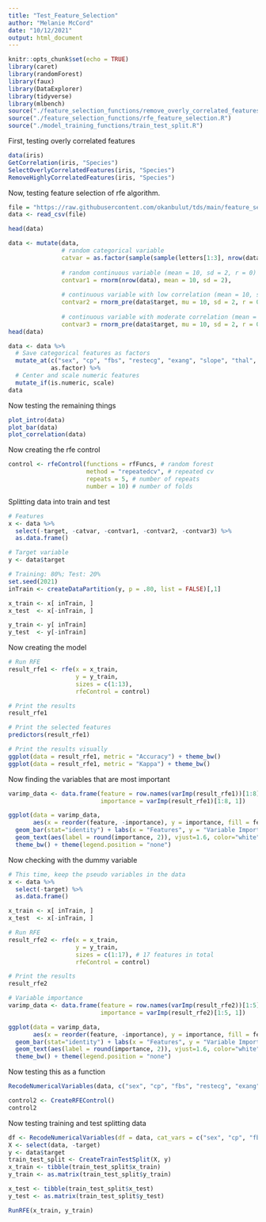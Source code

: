 ```yaml
---
title: "Test_Feature_Selection"
author: "Melanie McCord"
date: "10/12/2021"
output: html_document
---
```


```r
knitr::opts_chunk$set(echo = TRUE)
library(caret)
library(randomForest)
library(faux)
library(DataExplorer)
library(tidyverse)
library(mlbench)
source("./feature_selection_functions/remove_overly_correlated_features.R")
source("./feature_selection_functions/rfe_feature_selection.R")
source("./model_training_functions/train_test_split.R")
```
First, testing overly correlated features
```r
data(iris)
GetCorrelation(iris, "Species")
SelectOverlyCorrelatedFeatures(iris, "Species")
RemoveHighlyCorrelatedFeatures(iris, "Species")
```
Now, testing feature selection of rfe algorithm.
```r
file = "https://raw.githubusercontent.com/okanbulut/tds/main/feature_selection_rfe/heart.csv"
data <- read_csv(file)
```
```r
head(data)
```
```r
data <- mutate(data,
               # random categorical variable
               catvar = as.factor(sample(sample(letters[1:3], nrow(data), replace = TRUE))),
               
               # random continuous variable (mean = 10, sd = 2, r = 0)
               contvar1 = rnorm(nrow(data), mean = 10, sd = 2),
               
               # continuous variable with low correlation (mean = 10, sd = 2, r = 0.2)
               contvar2 = rnorm_pre(data$target, mu = 10, sd = 2, r = 0.2, empirical = TRUE),
               
               # continuous variable with moderate correlation (mean = 10, sd = 2, r = 0.5)
               contvar3 = rnorm_pre(data$target, mu = 10, sd = 2, r = 0.5, empirical = TRUE))
head(data)
```
```r
data <- data %>%
  # Save categorical features as factors
  mutate_at(c("sex", "cp", "fbs", "restecg", "exang", "slope", "thal", "target", "catvar"), 
            as.factor) %>%
  # Center and scale numeric features
  mutate_if(is.numeric, scale)
data
```
Now testing the remaining things
```r
plot_intro(data)
plot_bar(data)
plot_correlation(data)
```
Now creating the rfe control
```r
control <- rfeControl(functions = rfFuncs, # random forest
                      method = "repeatedcv", # repeated cv
                      repeats = 5, # number of repeats
                      number = 10) # number of folds
```
Splitting data into train and test
```r
# Features
x <- data %>%
  select(-target, -catvar, -contvar1, -contvar2, -contvar3) %>%
  as.data.frame()

# Target variable
y <- data$target

# Training: 80%; Test: 20%
set.seed(2021)
inTrain <- createDataPartition(y, p = .80, list = FALSE)[,1]

x_train <- x[ inTrain, ]
x_test  <- x[-inTrain, ]

y_train <- y[ inTrain]
y_test  <- y[-inTrain]
```
Now creating the model
```r
# Run RFE
result_rfe1 <- rfe(x = x_train, 
                   y = y_train, 
                   sizes = c(1:13),
                   rfeControl = control)

# Print the results
result_rfe1

# Print the selected features
predictors(result_rfe1)

# Print the results visually
ggplot(data = result_rfe1, metric = "Accuracy") + theme_bw()
ggplot(data = result_rfe1, metric = "Kappa") + theme_bw()
```
Now finding the variables that are most important
```r
varimp_data <- data.frame(feature = row.names(varImp(result_rfe1))[1:8],
                          importance = varImp(result_rfe1)[1:8, 1])

ggplot(data = varimp_data, 
       aes(x = reorder(feature, -importance), y = importance, fill = feature)) +
  geom_bar(stat="identity") + labs(x = "Features", y = "Variable Importance") + 
  geom_text(aes(label = round(importance, 2)), vjust=1.6, color="white", size=4) + 
  theme_bw() + theme(legend.position = "none")
```
Now checking with the dummy variable
```r
# This time, keep the pseudo variables in the data
x <- data %>%
  select(-target) %>%
  as.data.frame()

x_train <- x[ inTrain, ]
x_test  <- x[-inTrain, ]

# Run RFE
result_rfe2 <- rfe(x = x_train, 
                   y = y_train, 
                   sizes = c(1:17), # 17 features in total
                   rfeControl = control)

# Print the results
result_rfe2

# Variable importance
varimp_data <- data.frame(feature = row.names(varImp(result_rfe2))[1:5],
                          importance = varImp(result_rfe2)[1:5, 1])

ggplot(data = varimp_data, 
       aes(x = reorder(feature, -importance), y = importance, fill = feature)) +
  geom_bar(stat="identity") + labs(x = "Features", y = "Variable Importance") + 
  geom_text(aes(label = round(importance, 2)), vjust=1.6, color="white", size=4) + 
  theme_bw() + theme(legend.position = "none")
```
Now testing this as a function
```r
RecodeNumericalVariables(data, c("sex", "cp", "fbs", "restecg", "exang", "slope", "thal", "target", "catvar"))
```
```r
control2 <- CreateRFEControl()
control2
```
Now testing training and test splitting data
```r
df <- RecodeNumericalVariables(df = data, cat_vars = c("sex", "cp", "fbs", "restecg", "exang", "slope", "thal", "target"))
X <- select(data, -target)
y <- data$target
train_test_split <- CreateTrainTestSplit(X, y)
x_train <- tibble(train_test_split$x_train)
y_train <- as.matrix(train_test_split$y_train)

x_test <- tibble(train_test_split$x_test)
y_test <- as.matrix(train_test_split$y_test)
```

```r
RunRFE(x_train, y_train)
```


